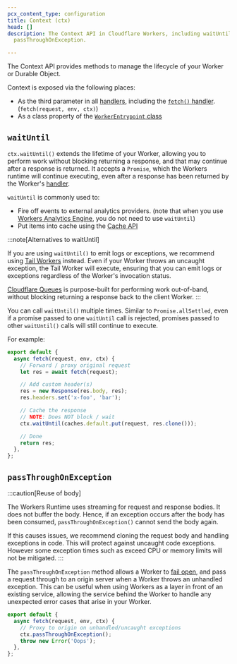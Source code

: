 ```yaml
---
pcx_content_type: configuration
title: Context (ctx)
head: []
description: The Context API in Cloudflare Workers, including waitUntil and
  passThroughOnException.

---
```


The Context API provides methods to manage the lifecycle of your Worker or Durable Object.

Context is exposed via the following places:

* As the third parameter in all [handlers](/workers/runtime-apis/handlers/), including the [`fetch()` handler](/workers/runtime-apis/handlers/fetch/). (`fetch(request, env, ctx)`)
* As a class property of the [`WorkerEntrypoint` class](/workers/runtime-apis/bindings/service-bindings/rpc)

## `waitUntil`

`ctx.waitUntil()` extends the lifetime of your Worker, allowing you to perform work without blocking returning a response, and that may continue after a response is returned. It accepts a `Promise`, which the Workers runtime will continue executing, even after a response has been returned by the Worker's [handler](/workers/runtime-apis/handlers/).

`waitUntil` is commonly used to:

* Fire off events to external analytics providers. (note that when you use [Workers Analytics Engine](/analytics/analytics-engine/), you do not need to use `waitUntil`)
* Put items into cache using the [Cache API](/workers/runtime-apis/cache/)

:::note[Alternatives to waitUntil]

If you are using `waitUntil()` to emit logs or exceptions, we recommend using [Tail Workers](/workers/observability/logs/tail-workers/) instead. Even if your Worker throws an uncaught exception, the Tail Worker will execute, ensuring that you can emit logs or exceptions regardless of the Worker's invocation status.

[Cloudflare Queues](/queues/) is purpose-built for performing work out-of-band, without blocking returning a response back to the client Worker. 
:::

You can call `waitUntil()` multiple times. Similar to `Promise.allSettled`, even if a promise passed to one `waitUntil` call is rejected, promises passed to other `waitUntil()` calls will still continue to execute.

For example:

```js
export default {
  async fetch(request, env, ctx) {
    // Forward / proxy original request
    let res = await fetch(request);

    // Add custom header(s)
    res = new Response(res.body, res);
    res.headers.set('x-foo', 'bar');

    // Cache the response
    // NOTE: Does NOT block / wait
    ctx.waitUntil(caches.default.put(request, res.clone()));

    // Done
    return res;
  },
};
```

## `passThroughOnException`

:::caution[Reuse of body]

The Workers Runtime uses streaming for request and response bodies. It does not buffer the body. Hence, if an exception occurs after the body has been consumed, `passThroughOnException()` cannot send the body again.

If this causes issues, we recommend cloning the request body and handling exceptions in code. This will protect against uncaught code exceptions. However some exception times such as exceed CPU or memory limits will not be mitigated. 
:::

The `passThroughOnException` method allows a Worker to [fail open](https://community.microfocus.com/cyberres/b/sws-22/posts/security-fundamentals-part-1-fail-open-vs-fail-closed), and pass a request through to an origin server when a Worker throws an unhandled exception. This can be useful when using Workers as a layer in front of an existing service, allowing the service behind the Worker to handle any unexpected error cases that arise in your Worker.

```js
export default {
  async fetch(request, env, ctx) {
    // Proxy to origin on unhandled/uncaught exceptions
    ctx.passThroughOnException();
    throw new Error('Oops');
  },
};
```
